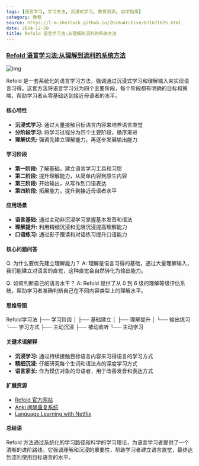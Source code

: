 ```yaml
---
tags: [语言学习, 学习方法, 沉浸式学习, 教育资源, 自学指南]
category: 教程
source: https://l-m-sherlock.github.io/ZhiHuArchive/671671625.html
date: 2024-12-20
title: Refold 语言学习法:从理解到流利的系统方法
---
```


### [Refold 语言学习法:从理解到流利的系统方法](https://l-m-sherlock.github.io/ZhiHuArchive/671671625.html)

![img](https://img.mengpeng.tech/i/2024/12/20/6765055bbe38e.webp)

Refold 是一套系统化的语言学习方法，强调通过沉浸式学习和理解输入来实现语言习得。这套方法将语言学习分为四个主要阶段，每个阶段都有明确的目标和策略，帮助学习者从零基础达到接近母语者的水平。

#### 核心特性

- **沉浸式学习:** 通过大量接触目标语言内容来培养语言直觉
- **分阶段学习:** 将学习过程分为四个主要阶段，循序渐进
- **理解优先:** 强调先建立理解能力，再逐步发展输出能力

#### 学习阶段

- **第一阶段:** 了解基础，建立语言学习工具和习惯
- **第二阶段:** 提升理解能力，从简单内容到原生内容
- **第三阶段:** 开始输出，从写作到口语表达
- **第四阶段:** 拓展能力，提升到接近母语者水平

#### 应用场景

- **语言基础:** 通过主动非沉浸学习掌握基本发音和语法
- **理解提升:** 利用精细沉浸和无阻沉浸提高理解能力
- **口语练习:** 通过影子跟读和对话练习提升口语能力

#### 核心问题问答

Q: 为什么要优先建立理解能力？
A: 理解是语言习得的基础，通过大量理解输入，我们能建立对语言的直觉，这种直觉会自然转化为输出能力。

Q: 如何判断自己的语言水平？
A: Refold 提供了从 0 到 6 级的理解等级评估系统，帮助学习者准确判断自己在不同内容类型上的理解水平。

#### 思维导图
Refold学习法
├── 学习阶段
│   ├── 基础建立
│   ├── 理解提升
│   └── 输出练习
└── 学习方式
    ├── 主动沉浸
    ├── 被动收听
    └── 主动学习

#### 关键术语解释

- **沉浸学习:** 通过持续接触目标语言内容来习得语言的学习方式
- **精细沉浸:** 仔细研究每个生词和语法点的深度学习方式
- **语言家长:** 作为模仿对象的母语者，用于改善发音和表达方式

#### 扩展资源

- [Refold 官方网站](https://refold.la/)
- [Anki 间隔重复系统](https://apps.ankiweb.net/)
- [Language Learning with Netflix](https://languagelearningwithnetflix.com/)

#### 总结语

Refold 方法通过系统化的学习路径和科学的学习理论，为语言学习者提供了一个清晰的进阶路线。它强调理解和沉浸的重要性，帮助学习者建立语言直觉，最终达到流利使用目标语言的水平。 